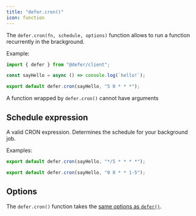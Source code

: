 ```yaml
---
title: "defer.cron()"
icon: function
---
```


The `defer.cron(fn, schedule, options)` function allows to run a function recurrently in the brackground.

Example:

```js
import { defer } from "@defer/client";

const sayHello = async () => console.log(`hello!`);

export default defer.cron(sayHello, "5 0 * * *");
```

<Warning>A function wrapped by `defer.cron()` cannot have arguments</Warning>

## Schedule expression

<ResponseField name="schedule" type="string">
A valid CRON expression. Determines the schedule for your background job.

Examples:

  <CodeGroup>

```js Every 5 minutes
export default defer.cron(sayHello, "*/5 * * * *");
```

```js Every weekday from Monday to Friday
export default defer.cron(sayHello, "0 0 * * 1-5");
```

  </CodeGroup>

</ResponseField>

## Options

The `defer.cron()` function takes the [same options as `defer()`](/defer-client/defer#options).
